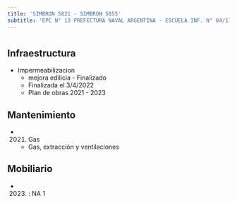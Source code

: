 ```yaml
---
title: 'SIMBRON 5821 - SIMBRON 5855'
subtitle: 'EPC N° 13 PREFECTURA NAVAL ARGENTINA - ESCUELA INF. N° 04/17°'
---
```


#
## Infraestructura

* Impermeabilizacion 
    + mejora edilicia - Finalizado 
    + Finalizada el 3/4/2022 
    + Plan de obras 2021 - 2023 






## Mantenimiento

*  (2021) Gas 
    + Gas, extracción y ventilaciones





## Mobiliario

*  (2023) : NA 1 




